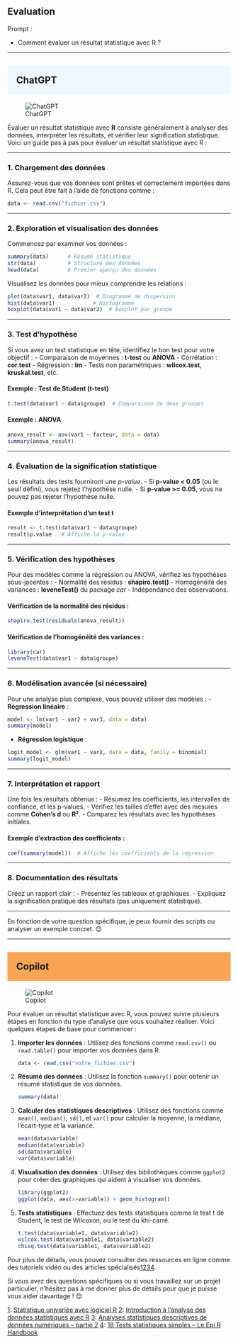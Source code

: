 ## Evaluation

::: {.callout-note appearance="simple"}
Prompt : 

* Comment évaluer un résultat statistique avec R ?


:::

----

## ChatGPT {style="background-color: #f0f8ff; padding: 20px;"}
![ChatGPT](../img/ChatGPT.PNG)


Évaluer un résultat statistique avec **R** consiste généralement à analyser des données, interpréter les résultats, et vérifier leur signification statistique. Voici un guide pas à pas pour évaluer un résultat statistique avec R :

---

### 1. **Chargement des données**
Assurez-vous que vos données sont prêtes et correctement importées dans R. Cela peut être fait à l'aide de fonctions comme :
```R
data <- read.csv("fichier.csv")
```

---

### 2. **Exploration et visualisation des données**
Commencez par examiner vos données :
```R
summary(data)      # Résumé statistique
str(data)          # Structure des données
head(data)         # Premier aperçu des données
```
Visualisez les données pour mieux comprendre les relations :
```R
plot(data$var1, data$var2)  # Diagramme de dispersion
hist(data$var1)            # Histogramme
boxplot(data$var1 ~ data$var2)  # Boxplot par groupe
```

---

### 3. **Test d'hypothèse**
Si vous avez un test statistique en tête, identifiez le bon test pour votre objectif :
- Comparaison de moyennes : **t-test** ou **ANOVA**
- Corrélation : **cor.test**
- Régression : **lm**
- Tests non paramétriques : **wilcox.test**, **kruskal.test**, etc.

#### Exemple : Test de Student (t-test)
```R
t.test(data$var1 ~ data$groupe)  # Comparaison de deux groupes
```

#### Exemple : ANOVA
```R
anova_result <- aov(var1 ~ facteur, data = data)
summary(anova_result)
```

---

### 4. **Évaluation de la signification statistique**
Les résultats des tests fourniront une *p-value*. 
- Si **p-value < 0.05** (ou le seuil défini), vous rejetez l'hypothèse nulle.
- Si **p-value >= 0.05**, vous ne pouvez pas rejeter l'hypothèse nulle.

#### Exemple d'interprétation d'un test t
```R
result <- t.test(data$var1 ~ data$groupe)
result$p.value   # Affiche la p-value
```

---

### 5. **Vérification des hypothèses**
Pour des modèles comme la régression ou ANOVA, vérifiez les hypothèses sous-jacentes :
- Normalité des résidus : **shapiro.test()**
- Homogénéité des variances : **leveneTest()** du package *car*
- Indépendance des observations.

#### Vérification de la normalité des résidus :
```R
shapiro.test(residuals(anova_result))
```

#### Vérification de l’homogénéité des variances :
```R
library(car)
leveneTest(data$var1 ~ data$groupe)
```

---

### 6. **Modélisation avancée (si nécessaire)**
Pour une analyse plus complexe, vous pouvez utiliser des modèles :
- **Régression linéaire** :
```R
model <- lm(var1 ~ var2 + var3, data = data)
summary(model)
```

- **Régression logistique** :
```R
logit_model <- glm(var1 ~ var2, data = data, family = binomial)
summary(logit_model)
```

---

### 7. **Interprétation et rapport**
Une fois les résultats obtenus :
- Résumez les coefficients, les intervalles de confiance, et les p-values.
- Vérifiez les tailles d’effet avec des mesures comme **Cohen’s d** ou **R²**.
- Comparez les résultats avec les hypothèses initiales.

#### Exemple d'extraction des coefficients :
```R
coef(summary(model))  # Affiche les coefficients de la régression
```

---

### 8. **Documentation des résultats**
Créez un rapport clair :
- Présentez les tableaux et graphiques.
- Expliquez la signification pratique des résultats (pas uniquement statistique).

---

En fonction de votre question spécifique, je peux fournir des scripts ou analyser un exemple concret. 😊

----

## Copilot {style="background-color: #faa555; padding: 20px;"}
![Copilot](../img/copilot.PNG)

Pour évaluer un résultat statistique avec R, vous pouvez suivre plusieurs étapes en fonction du type d'analyse que vous souhaitez réaliser. Voici quelques étapes de base pour commencer :

1. **Importer les données** : Utilisez des fonctions comme `read.csv()` ou `read.table()` pour importer vos données dans R.
   ```R
   data <- read.csv("votre_fichier.csv")
   ```

2. **Résumé des données** : Utilisez la fonction `summary()` pour obtenir un résumé statistique de vos données.
   ```R
   summary(data)
   ```

3. **Calculer des statistiques descriptives** : Utilisez des fonctions comme `mean()`, `median()`, `sd()`, et `var()` pour calculer la moyenne, la médiane, l'écart-type et la variance.
   ```R
   mean(data$variable)
   median(data$variable)
   sd(data$variable)
   var(data$variable)
   ```

4. **Visualisation des données** : Utilisez des bibliothèques comme `ggplot2` pour créer des graphiques qui aident à visualiser vos données.
   ```R
   library(ggplot2)
   ggplot(data, aes(x=variable)) + geom_histogram()
   ```

5. **Tests statistiques** : Effectuez des tests statistiques comme le test t de Student, le test de Wilcoxon, ou le test du khi-carré.
   ```R
   t.test(data$variable1, data$variable2)
   wilcox.test(data$variable1, data$variable2)
   chisq.test(data$variable1, data$variable2)
   ```

Pour plus de détails, vous pouvez consulter des ressources en ligne comme des tutoriels vidéo ou des articles spécialisés[1](https://www.youtube.com/watch?v=LUTZFToedmY)[2](https://www.youtube.com/watch?v=qZ_tRdOSUEQ)[3](https://delladata.fr/analyses-statistiques-descriptives-de-donnees-numeriques-partie-2/)[4](https://epirhandbook.com/fr/new_pages/stat_tests.fr.html).

Si vous avez des questions spécifiques ou si vous travaillez sur un projet particulier, n'hésitez pas à me donner plus de détails pour que je puisse vous aider davantage ! 😊

[1](https://www.youtube.com/watch?v=LUTZFToedmY): [Statistique univariée avec logiciel R](https://www.youtube.com/watch?v=LUTZFToedmY)
[2](https://www.youtube.com/watch?v=qZ_tRdOSUEQ): [Introduction à l’analyse des données statistiques avec R](https://www.youtube.com/watch?v=qZ_tRdOSUEQ)
[3](https://delladata.fr/analyses-statistiques-descriptives-de-donnees-numeriques-partie-2/): [Analyses statistiques descriptives de données numériques – partie 2](https://delladata.fr/analyses-statistiques-descriptives-de-donnees-numeriques-partie-2/)
[4](https://epirhandbook.com/fr/new_pages/stat_tests.fr.html): [18 Tests statistiques simples – Le Epi R Handbook](https://epirhandbook.com/fr/new_pages/stat_tests.fr.html)